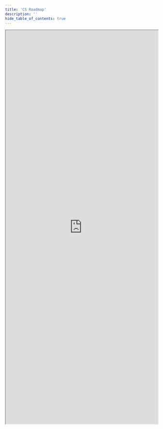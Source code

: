 ```yaml
---
title: 'CS Roadmap'
description: ''
hide_table_of_contents: true
---
```


<iframe
    src="https://roadmap.sh/r/embed?id=657732ed5145316d25eb0387"
    width="100%"
    height="1300px"
></iframe>

